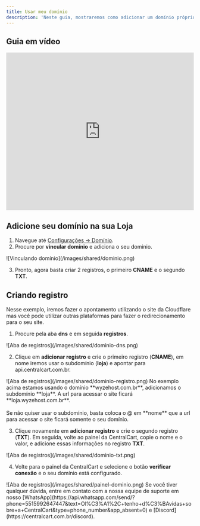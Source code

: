 ```yaml
---
title: Usar meu domínio
description: 'Neste guia, mostraremos como adicionar um domínio próprio em sua loja.'
---
```


## Guia em vídeo

<iframe
  width="100%"
  height="422"
  src="https://www.youtube.com/embed/Rh8uAi02HTE?si=N4j-9Asl255dED00"
  title="YouTube video player"
  frameborder="0"
  allow="accelerometer; autoplay; clipboard-write; encrypted-media; gyroscope; picture-in-picture"
  allowfullscreen
></iframe>

## Adicione seu domínio na sua Loja

1. Navegue até [Configurações -> Domínio](https://app.centralcart.com.br/settings/domain).
2. Procure por **vincular domínio** e adiciona o seu dominio. 

<Frame>
![Vinculando domínio](/images/shared/dominio.png)
</Frame>

3. Pronto, agora basta criar 2 registros, o primeiro **CNAME** e o segundo **TXT**.

## Criando registro
Nesse exemplo, iremos fazer o apontamento utilizando o site da Cloudflare mas você pode utilizar outras plataformas para fazer o redirecionamento para o seu site. 

1. Procure pela aba **dns** e em seguida **registros**.

<Frame>
![Aba de registros](/images/shared/dominio-dns.png)
</Frame>

2. Clique em **adicionar registro** e crie o primeiro registro (**CNAME**), em nome iremos usar o subdomínio (**loja**) e apontar para api.centralcart.com.br.

<Frame>
![Aba de registros](/images/shared/dominio-registro.png)
</Frame>

<Note> 
No exemplo acima estamos usando o domínio **wyzehost.com.br**, adicionamos o subdomínio **loja**. A url para acessar o site ficará **loja.wyzehost.com.br**. <br/> <br/>
Se não quiser usar o subdomínio, basta coloca o @ em **nome** que a url para acessar o site ficará somente o seu domínio.
</Note> 

3. Clique novamente em **adicionar registro** e crie o segundo registro (**TXT**). Em seguida, volte ao painel da CentralCart, copie o nome e o valor, e adicione essas informações no registro **TXT**.

<Frame>
![Aba de registros](/images/shared/dominio-txt.png)
</Frame>

4. Volte para o painel da CentralCart e selecione o botão **verificar conexão** e o seu domínio está configurado.

<Frame>
![Aba de registros](/images/shared/painel-dominio.png)
</Frame>

<Check>
Se você tiver qualquer dúvida, entre em contato com a nossa equipe de suporte
em nosso [WhatsApp](https://api.whatsapp.com/send/?phone=5515992647447&text=Ol%C3%A1%2C+tenho+d%C3%BAvidas+sobre+a+CentralCart&type=phone_number&app_absent=0) 
e [Discord](https://centralcart.com.br/discord).
</Check>